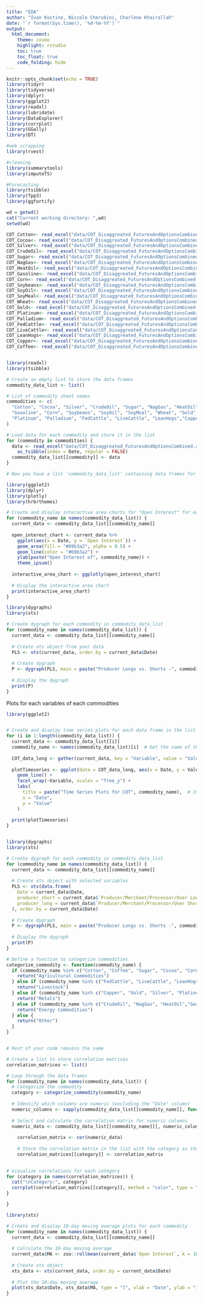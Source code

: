 ```yaml
---
title: "EDA"
author: "Ivan Kostine, Niccolo Cherubini, Charlène Khairallah"
date: "`r format(Sys.time(), '%d-%m-%Y')`"
output: 
  html_document:
    theme: cosmo
    highlight: rstudio
    toc: true
    toc_float: true
    code_folding: hide
---
```


```r
knitr::opts_chunk$set(echo = TRUE)
library(tidyr)
library(tidyverse)
library(dplyr)
library(ggplot2)
library(readxl)
library(lubridate)
library(DataExplorer)
library(corrplot)
library(GGally)
library(DT)

#web scrapping
library(rvest)

#cleaning 
library(summarytools)
library(imputeTS)

#Forecasting 
library(tsibble)
library(fpp3)
library(ggfortify)

wd = getwd()
cat("Current working directory: ",wd)
setwd(wd)

COT_Cotton<- read_excel("data/COT_Disaggreated_FuturesAndOptionsCombined.xlsx", sheet="Cotton") %>% as_tsibble(index= Date, regular=FALSE)
COT_Cocoa<- read_excel("data/COT_Disaggreated_FuturesAndOptionsCombined.xlsx", sheet="Cocoa") %>% as_tsibble(index= Date, regular=FALSE)
COT_Silver<- read_excel("data/COT_Disaggreated_FuturesAndOptionsCombined.xlsx", sheet="Silver") %>% as_tsibble(index= Date, regular=FALSE)
COT_CrudeOil<- read_excel("data/COT_Disaggreated_FuturesAndOptionsCombined.xlsx", sheet="CrudeOil") %>% as_tsibble(index= Date, regular=FALSE)
COT_Sugar<- read_excel("data/COT_Disaggreated_FuturesAndOptionsCombined.xlsx", sheet="Sugar") %>% as_tsibble(index= Date, regular=FALSE)
COT_NagGas<- read_excel("data/COT_Disaggreated_FuturesAndOptionsCombined.xlsx", sheet="NagGas") %>% as_tsibble(index= Date, regular=FALSE)
COT_HeatOil<- read_excel("data/COT_Disaggreated_FuturesAndOptionsCombined.xlsx", sheet="HeatOil") %>% as_tsibble(index= Date, regular=FALSE)
COT_Gasoline<- read_excel("data/COT_Disaggreated_FuturesAndOptionsCombined.xlsx", sheet="Gasoline") %>% as_tsibble(index= Date, regular=FALSE)
COT_Corn<- read_excel("data/COT_Disaggreated_FuturesAndOptionsCombined.xlsx", sheet="Corn") %>% as_tsibble(index= Date, regular=FALSE)
COT_Soybeans<- read_excel("data/COT_Disaggreated_FuturesAndOptionsCombined.xlsx", sheet="Soybeans") %>% as_tsibble(index= Date, regular=FALSE)
COT_SoyOil<- read_excel("data/COT_Disaggreated_FuturesAndOptionsCombined.xlsx", sheet="SoyOil") %>% as_tsibble(index= Date, regular=FALSE)
COT_SoyMeal<- read_excel("data/COT_Disaggreated_FuturesAndOptionsCombined.xlsx", sheet="SoyMeal") %>% as_tsibble(index= Date, regular=FALSE)
COT_Wheat<- read_excel("data/COT_Disaggreated_FuturesAndOptionsCombined.xlsx", sheet="Wheat") %>% as_tsibble(index= Date, regular=FALSE)
COT_Gold<- read_excel("data/COT_Disaggreated_FuturesAndOptionsCombined.xlsx", sheet="Gold") %>% as_tsibble(index= Date, regular=FALSE)
COT_Platinum<- read_excel("data/COT_Disaggreated_FuturesAndOptionsCombined.xlsx", sheet="Platinum") %>% as_tsibble(index= Date, regular=FALSE)
COT_Palladium<- read_excel("data/COT_Disaggreated_FuturesAndOptionsCombined.xlsx", sheet="Palladium") %>% as_tsibble(index= Date, regular=FALSE)
COT_FedCattle<- read_excel("data/COT_Disaggreated_FuturesAndOptionsCombined.xlsx", sheet="FedCattle") %>% as_tsibble(index= Date, regular=FALSE)
COT_LiveCattle<- read_excel("data/COT_Disaggreated_FuturesAndOptionsCombined.xlsx", sheet="LiveCattle") %>% as_tsibble(index= Date, regular=FALSE)
COT_LeanHogs<- read_excel("data/COT_Disaggreated_FuturesAndOptionsCombined.xlsx", sheet="LeanHogs") %>% as_tsibble(index= Date, regular=FALSE)
COT_Copper<- read_excel("data/COT_Disaggreated_FuturesAndOptionsCombined.xlsx", sheet="Copper") %>% as_tsibble(index= Date, regular=FALSE)
COT_Coffee<- read_excel("data/COT_Disaggreated_FuturesAndOptionsCombined.xlsx", sheet="Coffee") %>% as_tsibble(index= Date, regular=FALSE)



```

```r
library(readxl)
library(tsibble)

# Create an empty list to store the data frames
commodity_data_list <- list()

# List of commodity sheet names
commodities <- c(
  "Cotton", "Cocoa", "Silver", "CrudeOil", "Sugar", "NagGas", "HeatOil",
  "Gasoline", "Corn", "Soybeans", "SoyOil", "SoyMeal", "Wheat", "Gold",
  "Platinum", "Palladium", "FedCattle", "LiveCattle", "LeanHogs","Copper", "Coffee"
)

# Load data for each commodity and store it in the list
for (commodity in commodities) {
  data <- read_excel("data/COT_Disaggreated_FuturesAndOptionsCombined.xlsx", sheet = commodity) %>%
    as_tsibble(index = Date, regular = FALSE)
  commodity_data_list[[commodity]] <- data
}

# Now you have a list 'commodity_data_list' containing data frames for each commodity

```



```r
library(ggplot2)
library(dplyr)
library(plotly)
library(hrbrthemes)

# Create and display interactive area charts for "Open Interest" for each commodity
for (commodity_name in names(commodity_data_list)) {
  current_data <- commodity_data_list[[commodity_name]]
  
  open_interest_chart <- current_data %>%
    ggplot(aes(x = Date, y = `Open Interest`)) +
    geom_area(fill = "#69b3a2", alpha = 0.5) +
    geom_line(color = "#69b3a2") +
    ylab(paste("Open Interest of", commodity_name)) +
    theme_ipsum()
    
  interactive_area_chart <- ggplotly(open_interest_chart)
  
  # Display the interactive area chart
  print(interactive_area_chart)
}


```


```r
library(dygraphs)
library(xts)

# Create dygraph for each commodity in commodity_data_list
for (commodity_name in names(commodity_data_list)) {
  current_data <- commodity_data_list[[commodity_name]]
  
  # Create xts object from your data
  PLS <- xts(current_data, order.by = current_data$Date)
  
  # Create dygraph
  P <- dygraph(PLS, main = paste("Producer Longs vs. Shorts -", commodity_name))
  
  # Display the dygraph
  print(P)
}


```

Plots for each variables of each commodities
```r

library(ggplot2)


# Create and display time series plots for each data frame in the list
for (i in 1:length(commodity_data_list)) {
  current_data <- commodity_data_list[[i]]
  commodity_name <- names(commodity_data_list)[i]  # Get the name of the commodity
  
  COT_data_long <- gather(current_data, key = "Variable", value = "Value", -Date)
  
  plotTimeseries <- ggplot(data = COT_data_long, aes(x = Date, y = Value)) +
    geom_line() +
    facet_wrap(~Variable, scales = "free_y") +
    labs(
      title = paste("Time Series Plots for COT", commodity_name),  # Include commodity name in the title
      x = "Date",
      y = "Value"
    )
  
  print(plotTimeseries)
}



```



```r
library(dygraphs)
library(xts)

# Create dygraph for each commodity in commodity_data_list
for (commodity_name in names(commodity_data_list)) {
  current_data <- commodity_data_list[[commodity_name]]
  
  # Create xts object with selected variables
  PLS <- xts(data.frame(
    Date = current_data$Date,
    producer_short = current_data$`Producer/Merchant/Processor/User Longs`,
    producer_long = current_data$`Producer/Merchant/Processor/User Shorts`
  ), order.by = current_data$Date)
  
  # Create dygraph
  P <- dygraph(PLS, main = paste("Producer Longs vs. Shorts -", commodity_name))
  
  # Display the dygraph
  print(P)
}

```



```r

# Define a function to categorize commodities
categorize_commodity <- function(commodity_name) {
  if (commodity_name %in% c("Cotton", "Coffee", "Sugar", "Cocoa", "Corn", "SoyBeans", "SoyOil", "SoyMeal", "Wheat", "LeanHogs")) {
    return("Agricultural Commodities")
  } else if (commodity_name %in% c("FedCattle", "LiveCattle", "LeanHogs")) {
    return("Livestock")
  } else if (commodity_name %in% c("Copper", "Gold", "Silver", "Platinum", "Palladium")) {
    return("Metals")
  } else if (commodity_name %in% c("CrudeOil", "NagGas", "HeatOil","Gasoline")) {
    return("Energy Commodities")
  } else {
    return("Other")
  }
}


# Rest of your code remains the same

# Create a list to store correlation matrices
correlation_matrices <- list()

# Loop through the data frames
for (commodity_name in names(commodity_data_list)) {
  # Categorize the commodity
  category <- categorize_commodity(commodity_name)
  
  # Identify which columns are numeric (excluding the "Date" column)
  numeric_columns <- sapply(commodity_data_list[[commodity_name]], function(col) is.numeric(col) && !identical(col, commodity_data_list[[commodity_name]]$Date))
  
  # Select and calculate the correlation matrix for numeric columns
  numeric_data <- commodity_data_list[[commodity_name]][, numeric_columns]
  
    correlation_matrix <- cor(numeric_data)
    
    # Store the correlation matrix in the list with the category as the name
    correlation_matrices[[category]] <- correlation_matrix
  

# Visualize correlations for each category
for (category in names(correlation_matrices)) {
  cat("\nCategory:", category)
  corrplot(correlation_matrices[[category]], method = "color", type = "lower", tl.col = "black", title = "Correlation Heatmap")
}

}


```



```r

library(xts)

# Create and display 10-day moving average plots for each commodity
for (commodity_name in names(commodity_data_list)) {
  current_data <- commodity_data_list[[commodity_name]]
  
  # Calculate the 10-day moving average
  current_data$MA <- zoo::rollmean(current_data$`Open Interest`, k = 10, fill = NA)
  
  # Create xts object
  xts_data <- xts(current_data, order.by = current_data$Date)
  
  # Plot the 10-day moving average
  plot(xts_data$Date, xts_data$MA, type = "l", xlab = "Date", ylab = "10-Day Moving Average", main = paste("10-Day Moving Average -", commodity_name))
}



```







